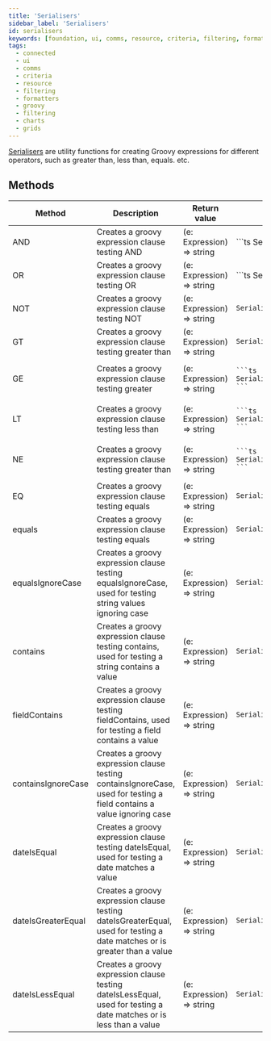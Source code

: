 ---
title: 'Serialisers'
sidebar_label: 'Serialisers'
id: serialisers
keywords: [foundation, ui, comms, resource, criteria, filtering, formatters, groovy, filtering, charts, grids]
tags:
  - connected
  - ui
  - comms
  - criteria
  - resource
  - filtering
  - formatters
  - groovy
  - filtering
  - charts
  - grids
---

[Serialisers](./docs/api/foundation-criteria.serialisers.md) are utility functions for creating Groovy expressions for different operators, such as greater than, less than, equals. etc.

## Methods

<table>
    <thead>
    <tr>
        <th>Method</th>
        <th>Description</th>
        <th>Return value</th>
        <th>Example</th>
    </tr>
    </thead>
    <tbody>
    <tr>
        <td>AND</td>
        <td>Creates a groovy expression clause testing AND</td>
        <td>(e: Expression) => string</td>
        <td>
            ```ts
            Serialisers.AND
            ```
        </td>
    </tr>
    <tr>
        <td>OR</td>
        <td>Creates a groovy expression clause testing OR</td>
        <td>(e: Expression) => string</td>
        <td>
            ```ts
            Serialisers.OR
            ```
        </td>
    </tr>
    <tr>
        <td>NOT</td>
        <td>Creates a groovy expression clause testing NOT</td>
        <td>(e: Expression) => string</td>
<td>

```ts
Serialisers.NOT
```

</td>
    </tr>
    <tr>
        <td>GT</td>
        <td>Creates a groovy expression clause testing greater than</td>
        <td>(e: Expression) => string</td>
<td>

```ts
Serialisers.GT
```

</td>
    </tr>
    <tr>
        <td>GE</td>
        <td>Creates a groovy expression clause testing greater</td>
        <td>(e: Expression) => string</td>
<td>

    ```ts
    Serialisers.GE
    ```

</td>
    </tr>
    <tr>
        <td>LT</td>
        <td>Creates a groovy expression clause testing less than</td>
        <td>(e: Expression) => string</td>
<td>

    ```ts
    Serialisers.LT
    ```

</td>
    </tr>
    <tr>
        <td>NE</td>
        <td>Creates a groovy expression clause testing greater than</td>
        <td>(e: Expression) => string</td>
<td>

    ```ts
    Serialisers.GT
    ```

</td>
    </tr>
    <tr>
        <td>EQ</td>
        <td>Creates a groovy expression clause testing equals</td>
        <td>(e: Expression) => string</td>
<td>

```ts
Serialisers.EQ
```

</td>
    </tr>
    <tr>
        <td>equals</td>
        <td>Creates a groovy expression clause testing equals</td>
        <td>(e: Expression) => string</td>
<td>

```ts
Serialisers.equals
```

</td>
    </tr>
    <tr>
        <td>equalsIgnoreCase</td>
        <td>Creates a groovy expression clause testing equalsIgnoreCase, used for testing string values ignoring case</td>
        <td>(e: Expression) => string</td>
<td>

```ts
Serialisers.equalsIgnoreCase
```

</td>
    </tr>
    <tr>
        <td>contains</td>
        <td>Creates a groovy expression clause testing contains, used for testing a string contains a value</td>
        <td>(e: Expression) => string</td>
<td>

```ts
Serialisers.contains
```

</td>
    </tr>
    <tr>
        <td>fieldContains</td>
        <td>Creates a groovy expression clause testing fieldContains, used for testing a field contains a value</td>
        <td>(e: Expression) => string</td>
<td>

```ts
Serialisers.fieldContains
```

</td>
    </tr>
    <tr>
        <td>containsIgnoreCase</td>
        <td>Creates a groovy expression clause testing containsIgnoreCase, used for testing a field contains a value ignoring case</td>
        <td>(e: Expression) => string</td>
<td>

```ts
Serialisers.containsIgnoreCase
```

</td>
    </tr>
    <tr>
        <td>dateIsEqual</td>
        <td>Creates a groovy expression clause testing dateIsEqual, used for testing a date matches a value</td>
        <td>(e: Expression) => string</td>
<td>

```ts
Serialisers.dateIsEqual
```

</td>
    </tr>
    <tr>
        <td>dateIsGreaterEqual</td>
        <td>Creates a groovy expression clause testing dateIsGreaterEqual, used for testing a date matches or is greater than a value</td>
        <td>(e: Expression) => string</td>
<td>

```ts
Serialisers.dateIsEqual
```

</td>
    </tr>
    <tr>
        <td>dateIsLessEqual</td>
        <td>Creates a groovy expression clause testing dateIsLessEqual, used for testing a date matches or is less than a value</td>
        <td>(e: Expression) => string</td>
<td>

```ts
Serialisers.dateIsEqual
```

</td>
    </tr>
    </tbody>
</table>
